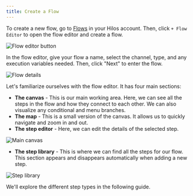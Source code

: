 ```yaml
---
title: Create a Flow
---
```


To create a new flow, go to [Flows](https://app.hilos.io/flow) in your Hilos account. Then, click `+ Flow Editor` to open the flow editor and create a flow.

![Flow editor button](https://hilos-media.s3.us-east-2.amazonaws.com/documentation/userdocs/using-hilos/reference/flows/creating-a-flow/flow-editor-button.png)

In the flow editor, give your flow a name, select the channel, type, and any execution variables needed. Then, click "Next" to enter the flow.

![Flow details](https://hilos-media.s3.us-east-2.amazonaws.com/documentation/userdocs/using-hilos/reference/flows/creating-a-flow/flow-details.png)

Let's familiarize ourselves with the flow editor. It has four main sections:

- **The canvas** - This is our main working area. Here, we can see all the steps in the flow and how they connect to each other. We can also visualize any conditional and menu branches.
- **The map** - This is a small version of the canvas. It allows us to quickly navigate and zoom in and out.
- **The step editor** - Here, we can edit the details of the selected step.

![Main canvas](https://hilos-media.s3.us-east-2.amazonaws.com/documentation/userdocs/using-hilos/reference/flows/creating-a-flow/canvas.png)

- **The step library** - This is where we can find all the steps for our flow. This section appears and disappears automatically when adding a new step.

![Step library](https://hilos-media.s3.us-east-2.amazonaws.com/documentation/userdocs/using-hilos/reference/flows/creating-a-flow/flow-details.png)

We'll explore the different step types in the following guide.

